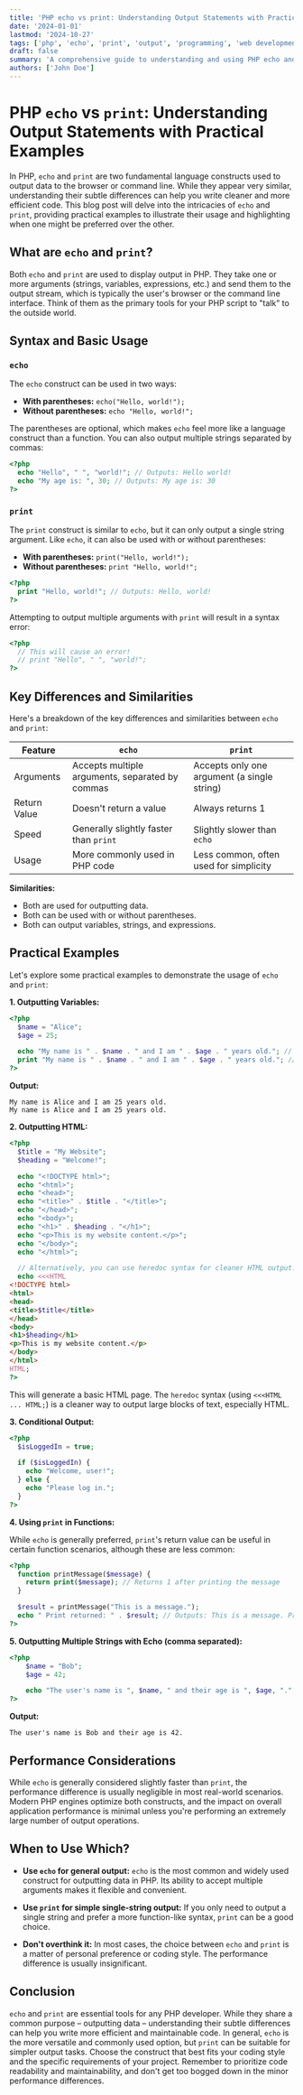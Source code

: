 ```yaml
---
title: 'PHP echo vs print: Understanding Output Statements with Practical Examples'
date: '2024-01-01'
lastmod: '2024-10-27'
tags: ['php', 'echo', 'print', 'output', 'programming', 'web development', 'tutorial']
draft: false
summary: 'A comprehensive guide to understanding and using PHP echo and print statements for outputting data. Learn about their similarities, differences, and practical use cases with detailed code examples.'
authors: ['John Doe']
---
```


# PHP `echo` vs `print`: Understanding Output Statements with Practical Examples

In PHP, `echo` and `print` are two fundamental language constructs used to output data to the browser or command line.  While they appear very similar, understanding their subtle differences can help you write cleaner and more efficient code. This blog post will delve into the intricacies of `echo` and `print`, providing practical examples to illustrate their usage and highlighting when one might be preferred over the other.

## What are `echo` and `print`?

Both `echo` and `print` are used to display output in PHP.  They take one or more arguments (strings, variables, expressions, etc.) and send them to the output stream, which is typically the user's browser or the command line interface.  Think of them as the primary tools for your PHP script to "talk" to the outside world.

## Syntax and Basic Usage

### `echo`

The `echo` construct can be used in two ways:

*   **With parentheses:** `echo("Hello, world!");`
*   **Without parentheses:** `echo "Hello, world!";`

The parentheses are optional, which makes `echo` feel more like a language construct than a function.  You can also output multiple strings separated by commas:

```php
<?php
  echo "Hello", " ", "world!"; // Outputs: Hello world!
  echo "My age is: ", 30; // Outputs: My age is: 30
?>
```

### `print`

The `print` construct is similar to `echo`, but it can only output a single string argument. Like `echo`, it can also be used with or without parentheses:

*   **With parentheses:** `print("Hello, world!");`
*   **Without parentheses:** `print "Hello, world!";`

```php
<?php
  print "Hello, world!"; // Outputs: Hello, world!
?>
```

Attempting to output multiple arguments with `print` will result in a syntax error:

```php
<?php
  // This will cause an error!
  // print "Hello", " ", "world!";
?>
```

## Key Differences and Similarities

Here's a breakdown of the key differences and similarities between `echo` and `print`:

| Feature        | `echo`                                   | `print`                                  |
|----------------|--------------------------------------------|------------------------------------------|
| Arguments      | Accepts multiple arguments, separated by commas | Accepts only one argument (a single string) |
| Return Value   | Doesn't return a value                    | Always returns 1                       |
| Speed          | Generally slightly faster than `print`    | Slightly slower than `echo`             |
| Usage          | More commonly used in PHP code            | Less common, often used for simplicity   |

**Similarities:**

*   Both are used for outputting data.
*   Both can be used with or without parentheses.
*   Both can output variables, strings, and expressions.

## Practical Examples

Let's explore some practical examples to demonstrate the usage of `echo` and `print`:

**1. Outputting Variables:**

```php
<?php
  $name = "Alice";
  $age = 25;

  echo "My name is " . $name . " and I am " . $age . " years old."; // Using concatenation with echo
  print "My name is " . $name . " and I am " . $age . " years old."; // Using concatenation with print
?>
```

**Output:**

```
My name is Alice and I am 25 years old.
My name is Alice and I am 25 years old.
```

**2. Outputting HTML:**

```php
<?php
  $title = "My Website";
  $heading = "Welcome!";

  echo "<!DOCTYPE html>";
  echo "<html>";
  echo "<head>";
  echo "<title>" . $title . "</title>";
  echo "</head>";
  echo "<body>";
  echo "<h1>" . $heading . "</h1>";
  echo "<p>This is my website content.</p>";
  echo "</body>";
  echo "</html>";

  // Alternatively, you can use heredoc syntax for cleaner HTML output:
  echo <<<HTML
<!DOCTYPE html>
<html>
<head>
<title>$title</title>
</head>
<body>
<h1>$heading</h1>
<p>This is my website content.</p>
</body>
</html>
HTML;
?>
```

This will generate a basic HTML page.  The `heredoc` syntax (using `<<<HTML ... HTML;`) is a cleaner way to output large blocks of text, especially HTML.

**3. Conditional Output:**

```php
<?php
  $isLoggedIn = true;

  if ($isLoggedIn) {
    echo "Welcome, user!";
  } else {
    echo "Please log in.";
  }
?>
```

**4. Using `print` in Functions:**

While `echo` is generally preferred, `print`'s return value can be useful in certain function scenarios, although these are less common:

```php
<?php
  function printMessage($message) {
    return print($message); // Returns 1 after printing the message
  }

  $result = printMessage("This is a message.");
  echo " Print returned: " . $result; // Outputs: This is a message. Print returned: 1
?>
```

**5.  Outputting Multiple Strings with Echo (comma separated):**

```php
<?php
    $name = "Bob";
    $age = 42;

    echo "The user's name is ", $name, " and their age is ", $age, ".";
?>
```

**Output:**

```
The user's name is Bob and their age is 42.
```

## Performance Considerations

While `echo` is generally considered slightly faster than `print`, the performance difference is usually negligible in most real-world scenarios. Modern PHP engines optimize both constructs, and the impact on overall application performance is minimal unless you're performing an extremely large number of output operations.

## When to Use Which?

*   **Use `echo` for general output:** `echo` is the most common and widely used construct for outputting data in PHP. Its ability to accept multiple arguments makes it flexible and convenient.

*   **Use `print` for simple single-string output:** If you only need to output a single string and prefer a more function-like syntax, `print` can be a good choice.

*   **Don't overthink it:** In most cases, the choice between `echo` and `print` is a matter of personal preference or coding style. The performance difference is usually insignificant.

## Conclusion

`echo` and `print` are essential tools for any PHP developer.  While they share a common purpose – outputting data – understanding their subtle differences can help you write more efficient and maintainable code. In general, `echo` is the more versatile and commonly used option, but `print` can be suitable for simpler output tasks. Choose the construct that best fits your coding style and the specific requirements of your project.  Remember to prioritize code readability and maintainability, and don't get too bogged down in the minor performance differences.